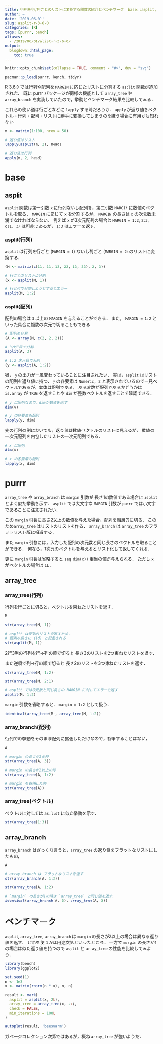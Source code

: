```yaml
---
title: 行列を行/列ごとのリストに変換する関数の紹介とベンチマーク (base::asplit, purrr::array_tree, purrr::array_branch)
author: ~
date: '2019-06-01'
slug: asplit-r-3-6-0
categories: [R]
tags: [purrr, bench]
aliases:
  - /2019/06/01/alist-r-3-6-0/
output:
  blogdown::html_page:
    toc: true
---
```


```r
knitr::opts_chunk$set(collapse = TRUE, comment = "#>", dev = "svg")
```

```r
pacman::p_load(purrr, bench, tidyr)
```

R 3.6.0 では行列や配列を `MARGIN` に応じたリストに分割する `asplit` 関数が追加された．
既に purrr パッケージが同様の機能として `array_tree` や `array_branch` を実装していたので，挙動とベンチマーク結果を比較してみる．

これらの使い道は行ごとなどに `lapply` する時だろうか．
`apply` が返り値をベクトル・行列・配列・リストに勝手に変換してしまうのを嫌う場合に有用かも知れない．

```r
m <- matrix(1:100, nrow = 50)

# 返り値はリスト
lapply(asplit(m, 2), head)

# 返り値は行列
apply(m, 2, head)
```


# base

## asplit

`asplit` 関数は第一引数 `x` に行列ないし配列を，第二引数 `MARGIN` に数値のベクトルを取る．
`MARGIN` に応じて `x` を分割するが， `MARGIN` の長さは `x` の次元数未満でなければならない．
例えば `x` が3次元配列の場合は `MARGIN = 1:2`, `2:3`, `c(1, 3)` は可能であるが， `1:3` はエラーを返す．

### asplit(行列)

`asplit` は行列を行ごと (`MARGIN = 1`) ないし列ごと (`MARGIN = 2`) のリストに変換する．

```r
(M <- matrix(c(11, 21, 12, 22, 13, 23), 2, 3))

# 行ごとのリストに分割
(x <- asplit(M, 1))

# 行と列で分割しようとするとエラー
asplit(M, 1:2)
```

### asplit(配列)

配列の場合は `3` 以上の `MARGIN` を与えることができる．
また， `MARGIN = 1:2` といった具合に複数の次元で切ることもできる．


```r
# 配列の容易
(A <- array(M, c(2, 2, 2)))

# 3次元目で分割
asplit(A, 3)

# 1:2 次元目で分割
(y <- asplit(A, 1:2))
```

猶， `y` の出力が一風変わっていることに注目されたい．
実は，`asplit` はリストの配列を返り値に持つ．
`y` の各要素は `Numeric, 2` と表示されているので一見ベクトルであるが，実体は配列である．
ある変数が配列であるかどうかは `is.array` が `TRUE` を返すことや `dim` が整数ベクトルを返すことで確認できる．

```r
# y は配列なので，dimが数値を返す
dim(y)

# y の各要素も配列
lapply(y, dim)
```

先の行列の例においても，返り値は数値ベクトルのリストに見えるが，
数値の一次元配列を内包したリストの一次元配列である．

```r
# x は配列
dim(x)

# x の各要素も配列
lapply(x, dim)
```

# purrr

`array_tree` や `array_branch` は
`margin` 引数が 長さ1の数値である場合に `asplit` とよく似た挙動を示す．
`asplit` では大文字な `MARGIN` 引数が `purrr` では小文字であることに注意されたい．

この `margin` 引数に長さ2以上の数値を与えた場合，配列を階層的に切る．
このため`array_tree` はリストのリストを作る．
`array_branch` は `array_tree` のフラットリスト版に相当する．

また `margin` 引数には，入力した配列の次元数と同じ長さのベクトルを取ることができる．
何なら，1次元のベクトルを与えるとリスト化して返してくれる．

更に `margin` 引数は省略すると `seq(dim(x))` 相当の値が与えられる．
ただし `x` がベクトルの場合は `1L`．

## array_tree

### array_tree(行列)

行列を行ごとに切ると，ベクトルを束ねたリストを返す．

```r
M

str(array_tree(M, 1))

# asplit は配列のリストを返すため，
# 要素の長さに (1d) と記載される
str(asplit(M, 1))
```

2行3列の行列を行→列の順で切ると
長さ3のリストを2つ束ねたリストを返す．

また逆順で列→行の順で切ると
長さ2のリストを3つ束ねたリストを返す．

```r
str(array_tree(M, 1:2))

str(array_tree(M, 2:1))

# asplit では次元数と同じ長さの MARGIN に対してエラーを返す
asplit(M, 1:2)
```

`margin` 引数を省略すると， `margin = 1:2` として扱う．

```r
identical(array_tree(M), array_tree(M, 1:2))
```


### array_branch(配列)

行列での挙動をそのまま配列に拡張しただけなので，特筆することはない，

```r
A

# margin の長さが1の時
str(array_tree(A, 3))

# margin の長さが2以上の時
str(array_tree(A, 1:2))

# margin を省略した時
str(array_tree(A))
```

### array_tree(ベクトル)

ベクトルに対しては `as.list` に似た挙動を示す．

```r
str(array_tree(1:3))
```


## array_branch

`array_branch` はざっくり言うと，`array_tree` の返り値をフラットなリストにしたもの，


```r
A

# array_branch は フラットなリストを返す
str(array_branch(A, 1:2))

str(array_tree(A, 1:2))

# `margin` の長さが1の時は `array_tree` と同じ値を返す．
identical(array_branch(A, 3), array_tree(A, 3))
```



# ベンチマーク

`asplit`, `array_tree`, `array_branch` は `margin` の長さが2以上の場合は異なる返り値を返す．
どれを使うかは用途次第といったところ．
一方で `margin` の長さが1の場合は似た返り値を持つので `asplit` と `array_tree` の性能を比較してみよう．


```r
library(bench)
library(ggplot2)

set.seed(1)
n <- 1e3
x <- matrix(rnorm(n * n), n, n)

result <- mark(
  asplit = asplit(x, 2L),
  array_tree = array_tree(x, 2L),
  check = FALSE,
  min_iterations = 100L
)

autoplot(result, 'beeswarm')
```

ガベージコレクション次第ではあるが，概ね `array_tree` が強いようだ．

